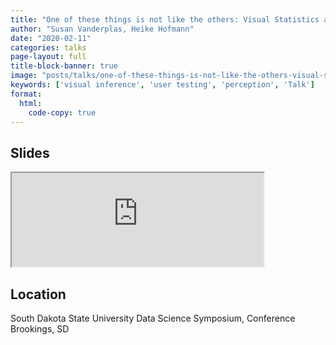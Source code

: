 ```yaml
---
title: "One of these things is not like the others: Visual Statistics and Testing in Statistical Graphics"
author: "Susan Vanderplas, Heike Hofmann"
date: "2020-02-11"
categories: talks
page-layout: full
title-block-banner: true
image: "posts/talks/one-of-these-things-is-not-like-the-others-visual-statistics-and-testing-in-statistical-graphics.png"
keywords: ['visual inference', 'user testing', 'perception', 'Talk']
format:
  html:
    code-copy: true
---
```

 
## Slides

<iframe src='https://srvanderplas.github.io/2020-Presentations/02-SDSU/' height='auto' width='80%'>
                        </iframe>
## Location
South Dakota State University
Data Science Symposium, Conference
Brookings, SD
